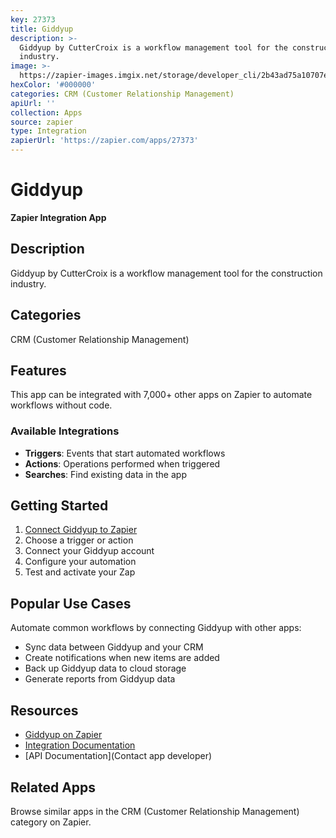 ```yaml
---
key: 27373
title: Giddyup
description: >-
  Giddyup by CutterCroix is a workflow management tool for the construction
  industry.
image: >-
  https://zapier-images.imgix.net/storage/developer_cli/2b43ad75a10707e59f1e39b05a80285d.png?auto=format%2Ccompress&ixlib=python-3.0.0&q=50
hexColor: '#000000'
categories: CRM (Customer Relationship Management)
apiUrl: ''
collection: Apps
source: zapier
type: Integration
zapierUrl: 'https://zapier.com/apps/27373'
---
```

# Giddyup

**Zapier Integration App**

## Description

Giddyup by CutterCroix is a workflow management tool for the construction industry.

## Categories

CRM (Customer Relationship Management)

## Features

This app can be integrated with 7,000+ other apps on Zapier to automate workflows without code.

### Available Integrations

- **Triggers**: Events that start automated workflows
- **Actions**: Operations performed when triggered
- **Searches**: Find existing data in the app

## Getting Started

1. [Connect Giddyup to Zapier](https://zapier.com/apps/27373)
2. Choose a trigger or action
3. Connect your Giddyup account
4. Configure your automation
5. Test and activate your Zap

## Popular Use Cases

Automate common workflows by connecting Giddyup with other apps:

- Sync data between Giddyup and your CRM
- Create notifications when new items are added
- Back up Giddyup data to cloud storage
- Generate reports from Giddyup data

## Resources

- [Giddyup on Zapier](https://zapier.com/apps/27373)
- [Integration Documentation](https://zapier.com/apps/27373/integrations)
- [API Documentation](Contact app developer)

## Related Apps

Browse similar apps in the CRM (Customer Relationship Management) category on Zapier.
